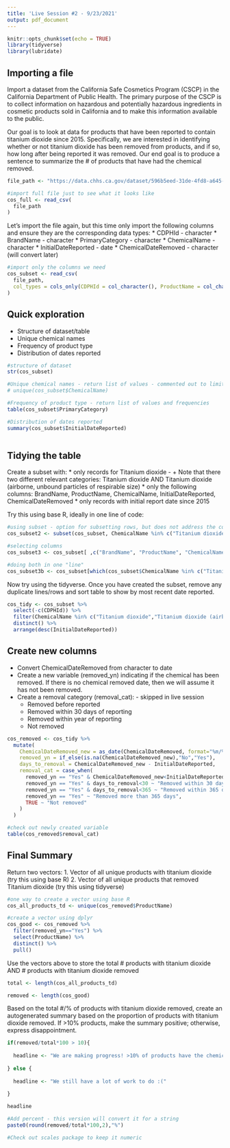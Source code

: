 ```yaml
---
title: 'Live Session #2 - 9/23/2021'
output: pdf_document
---
```


```r
knitr::opts_chunk$set(echo = TRUE)
library(tidyverse)
library(lubridate)
```

## Importing a file
Import a dataset from the California Safe Cosmetics Program (CSCP) in the 
California Department of Public Health. The primary purpose of the CSCP is to 
collect information on hazardous and potentially hazardous ingredients in cosmetic 
products sold in California and to make this information available to the public. 

Our goal is to look at data for products that have been reported to contain 
titanium dioxide since 2015. Specifically, we are interested in identifying 
whether or not titanium dioxide has been removed from products, and if so, how 
long after being reported it was removed. Our end goal is to produce a sentence 
to summarize the # of products that have had the chemical removed.

```r
file_path <- "https://data.chhs.ca.gov/dataset/596b5eed-31de-4fd8-a645-249f3f9b19c4/resource/57da6c9a-41a7-44b0-ab8d-815ff2cd5913/download/cscpopendata.csv"

#import full file just to see what it looks like
cos_full <- read_csv(
  file_path
)

```

Let's import the file again, but this time only import the following columns and ensure they are the corresponding data types:
* CDPHId - character
* BrandName - character
* PrimaryCategory - character 
* ChemicalName - character
* InitialDateReported - date
* ChemicalDateRemoved - character (will convert later)
```r

#import only the columns we need
cos_subset <- read_csv(
  file_path,
  col_types = cols_only(CDPHId = col_character(), ProductName = col_character(), BrandName = col_character(), PrimaryCategory = col_character(),ChemicalName = col_character(), InitialDateReported = col_date(format="%m/%d/%Y"), ChemicalDateRemoved = col_character()),
)

```

## Quick exploration
* Structure of dataset/table
* Unique chemical names
* Frequency of product type
* Distribution of dates reported
```r

#structure of dataset
str(cos_subset)

#Unique chemical names - return list of values - commented out to limit output when knitted
# unique(cos_subset$ChemicalName)

#Frequency of product type - return list of values and frequencies
table(cos_subset$PrimaryCategory)

#Distribution of dates reported
summary(cos_subset$InitialDateReported)



```


## Tidying the table

Create a subset with:
* only records for Titanium dioxide -
  + Note that there two different relevant categories: Titanium dioxide AND Titanium dioxide (airborne, unbound particles of respirable size)
* only the following columns: BrandName, ProductName, ChemicalName, InitialDateReported, ChemicalDateRemoved
* only records with initial report date since 2015

Try this using base R, ideally in one line of code:
```r

#using subset - option for subsetting rows, but does not address the column issue!!
cos_subset2 <- subset(cos_subset, ChemicalName %in% c("Titanium dioxide","Titanium dioxide (airborne, unbound particles of respirable size)") & year(InitialDateReported)>=2015)

#selecting columns
cos_subset3 <- cos_subset[ ,c("BrandName", "ProductName", "ChemicalName", "InitialDateReported", "ChemicalDateRemoved") ]

#doing both in one "line"
cos_subset3b <- cos_subset[which(cos_subset$ChemicalName %in% c("Titanium dioxide","Titanium dioxide (airborne, unbound particles of respirable size)") & year(cos_subset$InitialDateReported)>=2015) , 2:6]

```

Now try using the tidyverse. Once you have created the subset, remove any duplicate lines/rows and sort table to show by most recent date reported.
```r

cos_tidy <- cos_subset %>%
  select(-c(CDPHId)) %>%
  filter(ChemicalName %in% c("Titanium dioxide","Titanium dioxide (airborne, unbound particles of respirable size)") & year(InitialDateReported)>=2015) %>%
  distinct() %>%
  arrange(desc(InitialDateReported))

```


## Create new columns

* Convert ChemicalDateRemoved from character to date 
* Create a new variable (removed_yn) indicating if the chemical has been removed. If there is no chemical removed date, then we will assume it has not been removed.
* Create a removal category (removal_cat): - skipped in live session
  + Removed before reported
  + Removed within 30 days of reporting
  + Removed within year of reporting
  + Not removed

```r

cos_removed <- cos_tidy %>%
  mutate(
    ChemicalDateRemoved_new = as_date(ChemicalDateRemoved, format="%m/%d/%Y"),
    removed_yn = if_else(is.na(ChemicalDateRemoved_new),"No","Yes"),
    days_to_removal = ChemicalDateRemoved_new - InitialDateReported,
    removal_cat = case_when(
      removed_yn == "Yes" & ChemicalDateRemoved_new<InitialDateReported ~ "Removed before reported",
      removed_yn == "Yes" & days_to_removal<30 ~ "Removed within 30 days",
      removed_yn == "Yes" & days_to_removal<365 ~ "Removed within 365 days",
      removed_yn == "Yes" ~ "Removed more than 365 days",
      TRUE ~ "Not removed"
    )
  )

#check out newly created variable
table(cos_removed$removal_cat)

```

## Final Summary

Return two vectors: 
1. Vector of all unique products with titanium dioxide (try this using base R)
2. Vector of all unique products that removed Titanium dioxide (try this using tidyverse)

```r

#one way to create a vector using base R
cos_all_products_td <- unique(cos_removed$ProductName)

#create a vector using dplyr
cos_good <- cos_removed %>%
  filter(removed_yn=="Yes") %>%
  select(ProductName) %>%
  distinct() %>%
  pull()


```

Use the vectors above to store the total # products with titanium dioxide AND # products with titanium dioxide removed 
```r

total <- length(cos_all_products_td)

removed <- length(cos_good)

```

Based on the total #/% of products with titanium dioxide removed, create an autogenerated summary based on the proportion of products with titanium dioxide removed. If >10% products, make the summary positive; otherwise, express disappointment.
```r

if(removed/total*100 > 10){
  
  headline <- "We are making progress! >10% of products have the chemical removed"
  
} else {
  
  headline <- "We still have a lot of work to do :("
  
}

headline

```

```r

#Add percent - this version will convert it for a string
paste0(round(removed/total*100,2),"%")

#Check out scales package to keep it numeric


```

